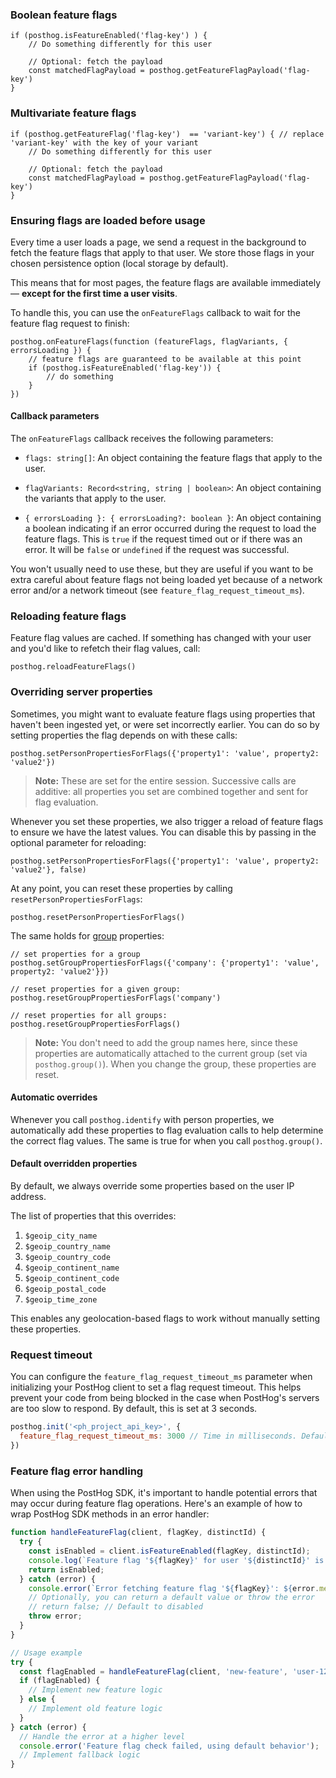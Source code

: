 ### Boolean feature flags

```js-web
if (posthog.isFeatureEnabled('flag-key') ) {
    // Do something differently for this user

    // Optional: fetch the payload
    const matchedFlagPayload = posthog.getFeatureFlagPayload('flag-key')
}
```

### Multivariate feature flags

```js-web
if (posthog.getFeatureFlag('flag-key')  == 'variant-key') { // replace 'variant-key' with the key of your variant
    // Do something differently for this user
    
    // Optional: fetch the payload
    const matchedFlagPayload = posthog.getFeatureFlagPayload('flag-key')
}
```

### Ensuring flags are loaded before usage

Every time a user loads a page, we send a request in the background to fetch the feature flags that apply to that user. We store those flags in your chosen persistence option (local storage by default).

This means that for most pages, the feature flags are available immediately — **except for the first time a user visits**.

To handle this, you can use the `onFeatureFlags` callback to wait for the feature flag request to finish:

```js-web
posthog.onFeatureFlags(function (featureFlags, flagVariants, { errorsLoading }) {
    // feature flags are guaranteed to be available at this point
    if (posthog.isFeatureEnabled('flag-key')) {
        // do something
    }
})
```

#### Callback parameters

The `onFeatureFlags` callback receives the following parameters:

- `flags: string[]`: An object containing the feature flags that apply to the user.

- `flagVariants: Record<string, string | boolean>`: An object containing the variants that apply to the user.

- `{ errorsLoading }: { errorsLoading?: boolean }`: An object containing a boolean indicating if an error occurred during the request to load the feature flags. This is `true` if the request timed out or if there was an error. It will be `false` or `undefined` if the request was successful.

You won't usually need to use these, but they are useful if you want to be extra careful about feature flags not being loaded yet because of a network error and/or a network timeout (see `feature_flag_request_timeout_ms`).

### Reloading feature flags

Feature flag values are cached. If something has changed with your user and you'd like to refetch their flag values, call:

```js-web
posthog.reloadFeatureFlags()
```

### Overriding server properties

Sometimes, you might want to evaluate feature flags using properties that haven't been ingested yet, or were set incorrectly earlier. You can do so by setting properties the flag depends on with these calls:

```js-web
posthog.setPersonPropertiesForFlags({'property1': 'value', property2: 'value2'})
```

> **Note:** These are set for the entire session. Successive calls are additive: all properties you set are combined together and sent for flag evaluation.

Whenever you set these properties, we also trigger a reload of feature flags to ensure we have the latest values. You can disable this by passing in the optional parameter for reloading:

```js-web
posthog.setPersonPropertiesForFlags({'property1': 'value', property2: 'value2'}, false)
```

At any point, you can reset these properties by calling `resetPersonPropertiesForFlags`:

```js-web
posthog.resetPersonPropertiesForFlags()
```

The same holds for [group](/manual/group-analytics) properties:

```js-web
// set properties for a group
posthog.setGroupPropertiesForFlags({'company': {'property1': 'value', property2: 'value2'}})

// reset properties for a given group:
posthog.resetGroupPropertiesForFlags('company')

// reset properties for all groups:
posthog.resetGroupPropertiesForFlags()
```

> **Note:** You don't need to add the group names here, since these properties are automatically attached to the current group (set via `posthog.group()`). When you change the group, these properties are reset.

#### Automatic overrides

Whenever you call `posthog.identify` with person properties, we automatically add these properties to flag evaluation calls to help determine the correct flag values. The same is true for when you call `posthog.group()`.

#### Default overridden properties

By default, we always override some properties based on the user IP address.

The list of properties that this overrides:

1. `$geoip_city_name`
2. `$geoip_country_name`
3. `$geoip_country_code`
4. `$geoip_continent_name`
5. `$geoip_continent_code`
6. `$geoip_postal_code`
7. `$geoip_time_zone`

This enables any geolocation-based flags to work without manually setting these properties.

### Request timeout

You can configure the `feature_flag_request_timeout_ms` parameter when initializing your PostHog client to set a flag request timeout. This helps prevent your code from being blocked in the case when PostHog's servers are too slow to respond. By default, this is set at 3 seconds.

```js
posthog.init('<ph_project_api_key>', { 
  feature_flag_request_timeout_ms: 3000 // Time in milliseconds. Default is 3000 (3 seconds).
})
```

### Feature flag error handling

When using the PostHog SDK, it's important to handle potential errors that may occur during feature flag operations. Here's an example of how to wrap PostHog SDK methods in an error handler:

```js
function handleFeatureFlag(client, flagKey, distinctId) {
  try {
    const isEnabled = client.isFeatureEnabled(flagKey, distinctId);
    console.log(`Feature flag '${flagKey}' for user '${distinctId}' is ${isEnabled ? 'enabled' : 'disabled'}`);
    return isEnabled;
  } catch (error) {
    console.error(`Error fetching feature flag '${flagKey}': ${error.message}`);
    // Optionally, you can return a default value or throw the error
    // return false; // Default to disabled
    throw error;
  }
}

// Usage example
try {
  const flagEnabled = handleFeatureFlag(client, 'new-feature', 'user-123');
  if (flagEnabled) {  
    // Implement new feature logic
  } else {
    // Implement old feature logic
  }
} catch (error) {
  // Handle the error at a higher level
  console.error('Feature flag check failed, using default behavior');
  // Implement fallback logic
}
```